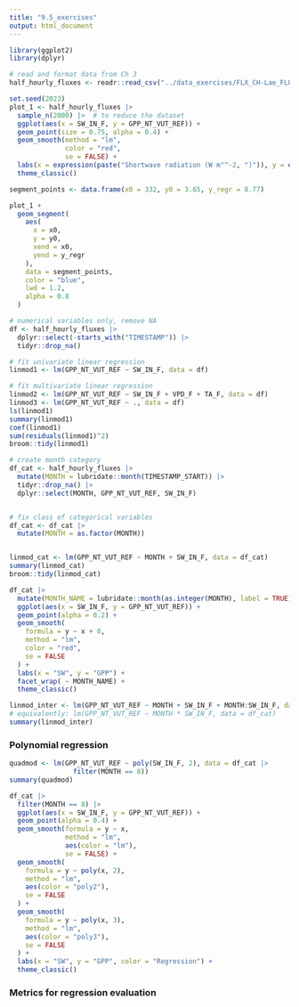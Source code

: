 ```yaml
---
title: "9.5_exercises"
output: html_document
---
```


```r
library(ggplot2)
library(dplyr)
```

```r
# read and format data from Ch 3
half_hourly_fluxes <- readr::read_csv("../data_exercises/FLX_CH-Lae_FLUXNET2015_FULLSET_HH_2004-2006_CLEAN.csv")

set.seed(2023)
plot_1 <- half_hourly_fluxes |>
  sample_n(2000) |>  # to reduce the dataset
  ggplot(aes(x = SW_IN_F, y = GPP_NT_VUT_REF)) +
  geom_point(size = 0.75, alpha = 0.4) +
  geom_smooth(method = "lm",
              color = "red",
              se = FALSE) +
  labs(x = expression(paste("Shortwave radiation (W m"^-2, ")")), y = expression(paste("GPP (gC m"^-2, "s"^-1, ")"))) +
  theme_classic()

segment_points <- data.frame(x0 = 332, y0 = 3.65, y_regr = 8.77)

plot_1 +
  geom_segment(
    aes(
      x = x0,
      y = y0,
      xend = x0,
      yend = y_regr
    ),
    data = segment_points,
    color = "blue",
    lwd = 1.2,
    alpha = 0.8
  )
```


```r
# numerical variables only, remove NA
df <- half_hourly_fluxes |>
  dplyr::select(-starts_with("TIMESTAMP")) |>
  tidyr::drop_na()

# fit univariate linear regression
linmod1 <- lm(GPP_NT_VUT_REF ~ SW_IN_F, data = df)

# fit multivariate linear regression
linmod2 <- lm(GPP_NT_VUT_REF ~ SW_IN_F + VPD_F + TA_F, data = df)
linmod3 <- lm(GPP_NT_VUT_REF ~ ., data = df)
ls(linmod1)
summary(linmod1)
coef(linmod1)
sum(residuals(linmod1)^2)
broom::tidy(linmod1)
```

```r
# create month category
df_cat <- half_hourly_fluxes |>
  mutate(MONTH = lubridate::month(TIMESTAMP_START)) |>
  tidyr::drop_na() |>
  dplyr::select(MONTH, GPP_NT_VUT_REF, SW_IN_F)


# fix class of categorical variables
df_cat <- df_cat |>
  mutate(MONTH = as.factor(MONTH))


linmod_cat <- lm(GPP_NT_VUT_REF ~ MONTH + SW_IN_F, data = df_cat)
summary(linmod_cat)
broom::tidy(linmod_cat)
```
```r
df_cat |>
  mutate(MONTH_NAME = lubridate::month(as.integer(MONTH), label = TRUE)) |>
  ggplot(aes(x = SW_IN_F, y = GPP_NT_VUT_REF)) +
  geom_point(alpha = 0.2) +
  geom_smooth(
    formula = y ~ x + 0,
    method = "lm",
    color = "red",
    se = FALSE
  ) +
  labs(x = "SW", y = "GPP") +
  facet_wrap( ~ MONTH_NAME) +
  theme_classic()
```

```r
linmod_inter <- lm(GPP_NT_VUT_REF ~ MONTH + SW_IN_F + MONTH:SW_IN_F, data = df_cat)
# equivalently: lm(GPP_NT_VUT_REF ~ MONTH * SW_IN_F, data = df_cat)
summary(linmod_inter)
```

###  Polynomial regression
```r
quadmod <- lm(GPP_NT_VUT_REF ~ poly(SW_IN_F, 2), data = df_cat |>
                filter(MONTH == 8))
summary(quadmod)

df_cat |>
  filter(MONTH == 8) |>
  ggplot(aes(x = SW_IN_F, y = GPP_NT_VUT_REF)) +
  geom_point(alpha = 0.4) +
  geom_smooth(formula = y ~ x,
              method = "lm",
              aes(color = "lm"),
              se = FALSE) +
  geom_smooth(
    formula = y ~ poly(x, 2),
    method = "lm",
    aes(color = "poly2"),
    se = FALSE
  ) +
  geom_smooth(
    formula = y ~ poly(x, 3),
    method = "lm",
    aes(color = "poly3"),
    se = FALSE
  ) +
  labs(x = "SW", y = "GPP", color = "Regression") +
  theme_classic()
```

### Metrics for regression evaluation
